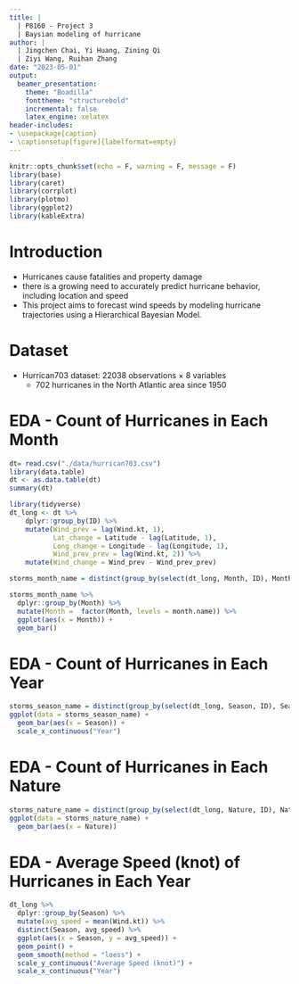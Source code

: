 ```yaml
---
title: |
  | P8160 - Project 3
  | Baysian modeling of hurricane
author: |
  | Jingchen Chai, Yi Huang, Zining Qi
  | Ziyi Wang, Ruihan Zhang
date: "2023-05-01"
output:
  beamer_presentation:
    theme: "Boadilla"
    fonttheme: "structurebold"
    incremental: false
    latex_engine: xelatex
header-includes:
- \usepackage{caption}
- \captionsetup[figure]{labelformat=empty}
---
```


```r
knitr::opts_chunk$set(echo = F, warning = F, message = F)
library(base)
library(caret)
library(corrplot)
library(plotmo)
library(ggplot2)
library(kableExtra)
```

# Introduction
* Hurricanes cause fatalities and property damage
* there is a growing need to accurately predict hurricane behavior, including location and speed
* This project aims to forecast wind speeds by modeling hurricane trajectories using a Hierarchical Bayesian Model. 

# Dataset

* Hurrican703 dataset: 22038 observations $\times$ 8 variables 
  + 702 hurricanes in the North Atlantic area since 1950
  
# EDA - Count of Hurricanes in Each Month

```r
dt= read.csv("./data/hurrican703.csv")
library(data.table)
dt <- as.data.table(dt)
summary(dt)

library(tidyverse)
dt_long <- dt %>%
    dplyr::group_by(ID) %>% 
    mutate(Wind_prev = lag(Wind.kt, 1),
           Lat_change = Latitude - lag(Latitude, 1),
           Long_change = Longitude - lag(Longitude, 1),
           Wind_prev_prev = lag(Wind.kt, 2)) %>% 
    mutate(Wind_change = Wind_prev - Wind_prev_prev)
```


```r
storms_month_name = distinct(group_by(select(dt_long, Month, ID), Month))

storms_month_name %>% 
  dplyr::group_by(Month) %>% 
  mutate(Month =  factor(Month, levels = month.name)) %>%  
  ggplot(aes(x = Month)) +
  geom_bar()
```

# EDA - Count of Hurricanes in Each Year

```r
storms_season_name = distinct(group_by(select(dt_long, Season, ID), Season))
ggplot(data = storms_season_name) + 
  geom_bar(aes(x = Season)) +
  scale_x_continuous("Year")
```

# EDA - Count of Hurricanes in Each Nature

```r
storms_nature_name = distinct(group_by(select(dt_long, Nature, ID), Nature))
ggplot(data = storms_nature_name) + 
  geom_bar(aes(x = Nature))
```

# EDA - Average Speed (knot) of Hurricanes in Each Year

```r
dt_long %>% 
  dplyr::group_by(Season) %>% 
  mutate(avg_speed = mean(Wind.kt)) %>% 
  distinct(Season, avg_speed) %>% 
  ggplot(aes(x = Season, y = avg_speed)) +
  geom_point() +
  geom_smooth(method = "loess") +
  scale_y_continuous("Average Speed (knot)") +
  scale_x_continuous("Year") 
```